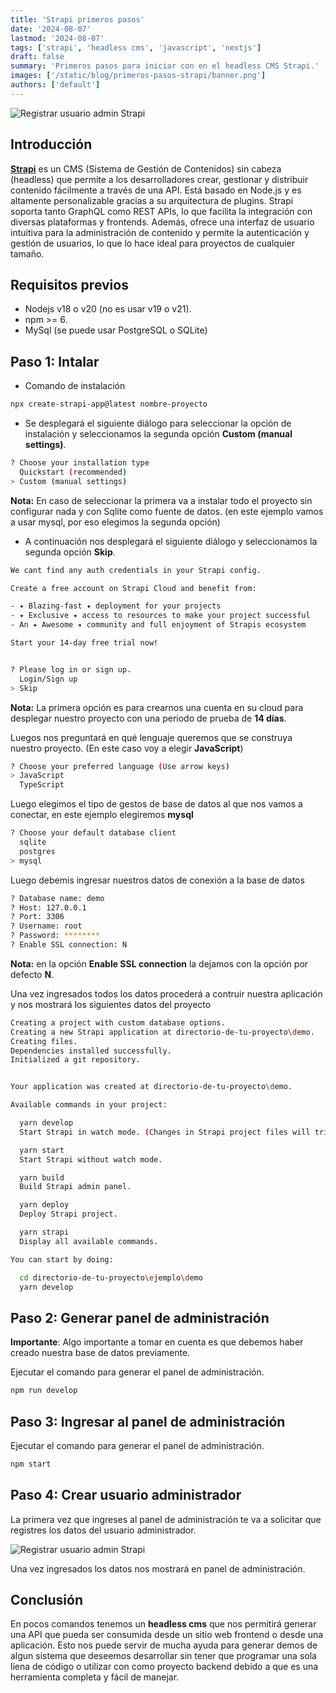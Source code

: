 ```yaml
---
title: 'Strapi primeros pasos'
date: '2024-08-07'
lastmod: '2024-08-07'
tags: ['strapi', 'headless cms', 'javascript', 'nextjs']
draft: false
summary: 'Primeros pasos para iniciar con en el headless CMS Strapi.'
images: ['/static/blog/primeros-pasos-strapi/banner.png']
authors: ['default']
---
```


![Registrar usuario admin Strapi](/static/blog/primeros-pasos-strapi/banner.png)

## Introducción

**[Strapi](https://strapi.io/)** es un CMS (Sistema de Gestión de Contenidos) sin cabeza (headless) que permite a los desarrolladores crear, gestionar y distribuir contenido fácilmente a través de una API. Está basado en Node.js y es altamente personalizable gracias a su arquitectura de plugins. Strapi soporta tanto GraphQL como REST APIs, lo que facilita la integración con diversas plataformas y frontends. Además, ofrece una interfaz de usuario intuitiva para la administración de contenido y permite la autenticación y gestión de usuarios, lo que lo hace ideal para proyectos de cualquier tamaño.

## Requisitos previos

- Nodejs v18 o v20 (no es usar v19 o v21).
- npm >= 6.
- MySql (se puede usar PostgreSQL o SQLite)

## Paso 1: Intalar

- Comando de instalación

```bash
npx create-strapi-app@latest nombre-proyecto
```

- Se desplegará el siguiente diálogo para seleccionar la opción de instalación y seleccionamos la segunda opción **Custom (manual settings)**.

```bash
? Choose your installation type
  Quickstart (recommended)
> Custom (manual settings)
```

**Nota:** En caso de seleccionar la primera va a instalar todo el proyecto sin configurar nada y con Sqlite como fuente de datos. (en este ejemplo vamos a usar mysql, por eso elegimos la segunda opción)

- A continuación nos desplegará el siguiente diálogo y seleccionamos la segunda opción **Skip**.

```bash
We cant find any auth credentials in your Strapi config.

Create a free account on Strapi Cloud and benefit from:

- ✦ Blazing-fast ✦ deployment for your projects
- ✦ Exclusive ✦ access to resources to make your project successful
- An ✦ Awesome ✦ community and full enjoyment of Strapis ecosystem

Start your 14-day free trial now!


? Please log in or sign up.
  Login/Sign up
> Skip
```

**Nota:** La primera opción es para crearnos una cuenta en su cloud para desplegar nuestro proyecto con una periodo de prueba de **14 días**.

Luegos nos preguntará en qué lenguaje queremos que se construya nuestro proyecto. (En este caso voy a elegir **JavaScript**)

```bash
? Choose your preferred language (Use arrow keys)
> JavaScript
  TypeScript
```

Luego elegimos el tipo de gestos de base de datos al que nos vamos a conectar, en este ejemplo elegiremos **mysql**

```bash
? Choose your default database client
  sqlite
  postgres
> mysql
```

Luego debemis ingresar nuestros datos de conexión a la base de datos

```bash
? Database name: demo
? Host: 127.0.0.1
? Port: 3306
? Username: root
? Password: ********
? Enable SSL connection: N
```

**Nota:** en la opción **Enable SSL connection** la dejamos con la opción por defecto **N**.

Una vez ingresados todos los datos procederá a contruir nuestra aplicación y nos mostrará los siguientes datos del proyecto

```bash
Creating a project with custom database options.
Creating a new Strapi application at directorio-de-tu-proyecto\demo.
Creating files.
Dependencies installed successfully.
Initialized a git repository.


Your application was created at directorio-de-tu-proyecto\demo.

Available commands in your project:

  yarn develop
  Start Strapi in watch mode. (Changes in Strapi project files will trigger a server restart)

  yarn start
  Start Strapi without watch mode.

  yarn build
  Build Strapi admin panel.

  yarn deploy
  Deploy Strapi project.

  yarn strapi
  Display all available commands.

You can start by doing:

  cd directorio-de-tu-proyecto\ejemplo\demo
  yarn develop
```

## Paso 2: Generar panel de administración

**Importante**: Algo importante a tomar en cuenta es que debemos haber creado nuestra base de datos previamente.

Ejecutar el comando para generar el panel de administración.

```bash
npm run develop
```

## Paso 3: Ingresar al panel de administración

Ejecutar el comando para generar el panel de administración.

```bash
npm start
```

## Paso 4: Crear usuario administrador

La primera vez que ingreses al panel de administración te va a solicitar que registres los datos del usuario administrador.

![Registrar usuario admin Strapi](/static/blog/primeros-pasos-strapi/1.png)

Una vez ingresados los datos nos mostrará en panel de administración.

## Conclusión

En pocos comandos tenemos un **headless cms** que nos permitirá generar una API que pueda ser consumida desde un sitio web frontend o desde una aplicación. Esto nos puede servir de mucha ayuda para generar demos de algun sistema que deseemos desarrollar sin tener que programar una sola líena de código o utilizar con como proyecto backend debido a que es una herramienta completa y fácil de manejar.
